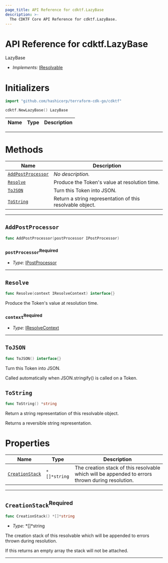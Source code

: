 ```yaml
---
page_title: API Reference for cdktf.LazyBase
description: >-
  The CDKTF Core API Reference for cdktf.LazyBase.
---
```


<!-- This file is generated through yarn generate-docs -->

# API Reference for cdktf.LazyBase

   LazyBase <a name="LazyBase" id="cdktf.LazyBase"></a>
  
  - *Implements:* <a href="#cdktf.IResolvable">IResolvable</a>
  
  # Initializers <a name="Initializers" id="cdktf.LazyBase.Initializer"></a>
  
  ```go
  import "github.com/hashicorp/terraform-cdk-go/cdktf"
  
  cdktf.NewLazyBase() LazyBase
  ```
  
  | **Name** | **Type** | **Description** |
  | --- | --- | --- |
  
  ---
  
  # Methods <a name="Methods" id="Methods"></a>
  
  | **Name** | **Description** |
  | --- | --- |
  | <code><a href="#cdktf.LazyBase.addPostProcessor">AddPostProcessor</a></code> | *No description.* |
  | <code><a href="#cdktf.LazyBase.resolve">Resolve</a></code> | Produce the Token's value at resolution time. |
  | <code><a href="#cdktf.LazyBase.toJSON">ToJSON</a></code> | Turn this Token into JSON. |
  | <code><a href="#cdktf.LazyBase.toString">ToString</a></code> | Return a string representation of this resolvable object. |
  
  ---
  
  ## `AddPostProcessor` <a name="AddPostProcessor" id="cdktf.LazyBase.addPostProcessor"></a>
  
  ```go
  func AddPostProcessor(postProcessor IPostProcessor)
  ```
  
  ### `postProcessor`<sup>Required</sup> <a name="postProcessor" id="cdktf.LazyBase.addPostProcessor.parameter.postProcessor"></a>
  
  - *Type:* <a href="#cdktf.IPostProcessor">IPostProcessor</a>
  
  ---
  
  ## `Resolve` <a name="Resolve" id="cdktf.LazyBase.resolve"></a>
  
  ```go
  func Resolve(context IResolveContext) interface{}
  ```
  
  Produce the Token's value at resolution time.
  
  ### `context`<sup>Required</sup> <a name="context" id="cdktf.LazyBase.resolve.parameter.context"></a>
  
  - *Type:* <a href="#cdktf.IResolveContext">IResolveContext</a>
  
  ---
  
  ## `ToJSON` <a name="ToJSON" id="cdktf.LazyBase.toJSON"></a>
  
  ```go
  func ToJSON() interface{}
  ```
  
  Turn this Token into JSON.
  
  Called automatically when JSON.stringify() is called on a Token.
  
  ## `ToString` <a name="ToString" id="cdktf.LazyBase.toString"></a>
  
  ```go
  func ToString() *string
  ```
  
  Return a string representation of this resolvable object.
  
  Returns a reversible string representation.
  
  
  # Properties <a name="Properties" id="Properties"></a>
  
  | **Name** | **Type** | **Description** |
  | --- | --- | --- |
  | <code><a href="#cdktf.LazyBase.property.creationStack">CreationStack</a></code> | <code>*[]*string</code> | The creation stack of this resolvable which will be appended to errors thrown during resolution. |
  
  ---
  
  ## `CreationStack`<sup>Required</sup> <a name="CreationStack" id="cdktf.LazyBase.property.creationStack"></a>
  
  ```go
  func CreationStack() *[]*string
  ```
  
  - *Type:* *[]*string
  
  The creation stack of this resolvable which will be appended to errors thrown during resolution.
  
  If this returns an empty array the stack will not be attached.
  
  ---
  
  
